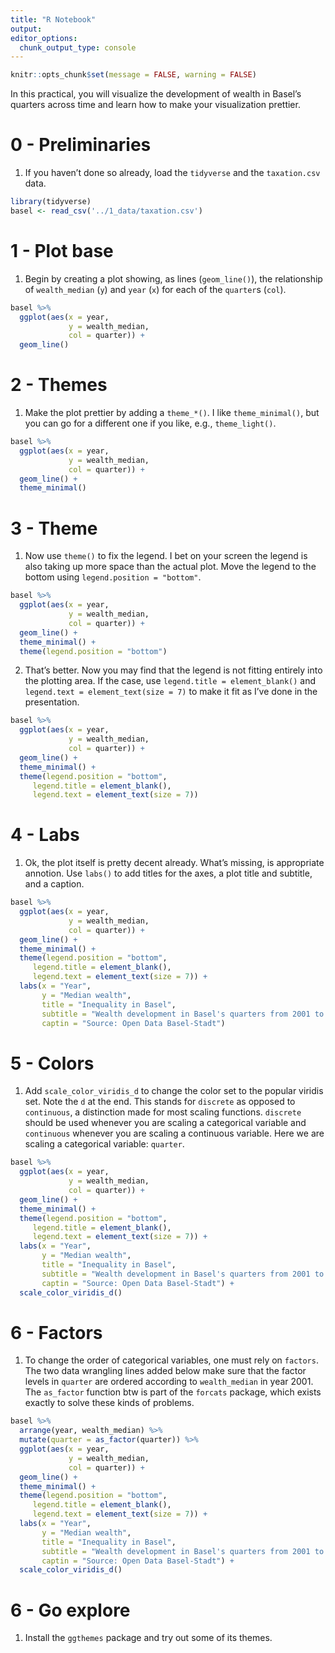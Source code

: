 ```yaml
---
title: "R Notebook"
output:
editor_options:
  chunk_output_type: console
---
```


```r
knitr::opts_chunk$set(message = FALSE, warning = FALSE)
```

In this practical, you will visualize the development of wealth in Basel's quarters across time and learn how to make your visualization prettier.   

# 0 - Preliminaries

1. If you haven't done so already, load the `tidyverse` and the `taxation.csv` data. 

```r
library(tidyverse)
basel <- read_csv('../1_data/taxation.csv')
```

# 1 - Plot base

1. Begin by creating a plot showing, as lines (`geom_line()`), the relationship of `wealth_median` (`y`) and `year` (`x`) for each of the `quarter`s (`col`).   

```r
basel %>% 
  ggplot(aes(x = year,
             y = wealth_median,
             col = quarter)) + 
  geom_line()
```

# 2 - Themes

1. Make the plot prettier by adding a `theme_*()`. I like `theme_minimal()`, but you can go for a different one if you like, e.g., `theme_light()`. 

```r
basel %>% 
  ggplot(aes(x = year,
             y = wealth_median,
             col = quarter)) + 
  geom_line() +
  theme_minimal()
```

# 3 - Theme

1. Now use `theme()` to fix the legend. I bet on your screen the legend is also taking up more space than the actual plot. Move the legend to the bottom using `legend.position = "bottom"`. 

```r
basel %>% 
  ggplot(aes(x = year,
             y = wealth_median,
             col = quarter)) + 
  geom_line() +
  theme_minimal() + 
  theme(legend.position = "bottom")
```

2. That's better. Now you may find that the legend is not fitting entirely into the plotting area. If the case, use  `legend.title = element_blank()` and `legend.text = element_text(size = 7)` to make it fit as I've done in the presentation. 
   
```r
basel %>% 
  ggplot(aes(x = year,
             y = wealth_median,
             col = quarter)) + 
  geom_line() +
  theme_minimal() + 
  theme(legend.position = "bottom",
     legend.title = element_blank(),
     legend.text = element_text(size = 7))
```

# 4 - Labs

1. Ok, the plot itself is pretty decent already. What's missing, is appropriate annotion. Use `labs()` to add titles for the axes, a plot title and subtitle, and a caption.  

```r
basel %>% 
  ggplot(aes(x = year,
             y = wealth_median,
             col = quarter)) + 
  geom_line() +
  theme_minimal() + 
  theme(legend.position = "bottom",
     legend.title = element_blank(),
     legend.text = element_text(size = 7)) +
  labs(x = "Year",
       y = "Median wealth",
       title = "Inequality in Basel",
       subtitle = "Wealth development in Basel's quarters from 2001 to 2017",
       captin = "Source: Open Data Basel-Stadt")
```

# 5 - Colors

1. Add `scale_color_viridis_d` to change the color set to the popular viridis set. Note the `d` at the end. This stands for `discrete` as opposed to `continuous`, a distinction made for most scaling functions. `discrete` should be used whenever you are scaling a categorical variable and `continuous` whenever you are scaling a continuous variable. Here we are scaling a categorical variable: `quarter`. 

```r
basel %>% 
  ggplot(aes(x = year,
             y = wealth_median,
             col = quarter)) + 
  geom_line() +
  theme_minimal() + 
  theme(legend.position = "bottom",
     legend.title = element_blank(),
     legend.text = element_text(size = 7)) +
  labs(x = "Year",
       y = "Median wealth",
       title = "Inequality in Basel",
       subtitle = "Wealth development in Basel's quarters from 2001 to 2017",
       captin = "Source: Open Data Basel-Stadt") + 
  scale_color_viridis_d()
```

# 6 - Factors

1. To change the order of categorical variables, one must rely on `factors`. The two data wrangling lines added below make sure that the factor levels in `quarter` are ordered according to `wealth_median` in year 2001. The `as_factor` function btw is part of the `forcats` package, which exists exactly to solve these kinds of problems.   

```r
basel %>% 
  arrange(year, wealth_median) %>% 
  mutate(quarter = as_factor(quarter)) %>% 
  ggplot(aes(x = year,
             y = wealth_median,
             col = quarter)) + 
  geom_line() +
  theme_minimal() + 
  theme(legend.position = "bottom",
     legend.title = element_blank(),
     legend.text = element_text(size = 7)) +
  labs(x = "Year",
       y = "Median wealth",
       title = "Inequality in Basel",
       subtitle = "Wealth development in Basel's quarters from 2001 to 2017",
       captin = "Source: Open Data Basel-Stadt") + 
  scale_color_viridis_d()
```


# 6 - Go explore

1. Install the `ggthemes` package and try out some of its themes. 




